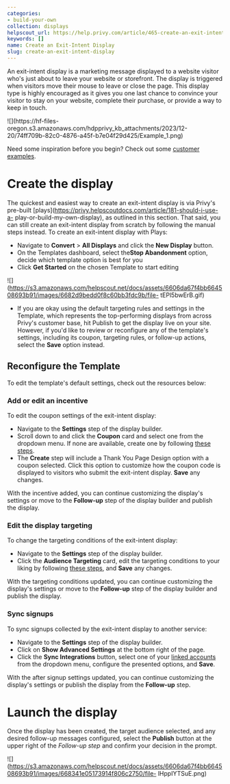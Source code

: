 ```yaml
---
categories:
- build-your-own
collection: displays
helpscout_url: https://help.privy.com/article/465-create-an-exit-intent-display
keywords: []
name: Create an Exit-Intent Display
slug: create-an-exit-intent-display
---
```

An exit-intent display is a marketing message displayed to a website visitor
who's just about to leave your website or storefront. The display is triggered
when visitors move their mouse to leave or close the page. This display type
is highly encouraged as it gives you one last chance to convince your visitor
to stay on your website, complete their purchase, or provide a way to keep in
touch.

![](https://hf-files-
oregon.s3.amazonaws.com/hdpprivy_kb_attachments/2023/12-20/74ff709b-82c0-4876-a45f-b7e04f29d425/Example_1.png)

Need some inspiration before you begin? Check out some [customer
examples](https://www.privy.com/customer-examples).

# Create the display

The quickest and easiest way to create an exit-intent display is via Privy's
pre-built [plays](https://privy.helpscoutdocs.com/article/181-should-i-use-a-
play-or-build-my-own-display), as outlined in this section. That said, you can
still create an exit-intent display from scratch by following the manual steps
instead. To create an exit-intent display with Plays:

  * Navigate to **Convert** > **All Displays** and click the **New Display** button.
  * On the Templates dashboard, select the**Stop Abandonment** option, decide which template option is best for you 
  * Click **Get Started** on the chosen Template to start editing

![](https://s3.amazonaws.com/helpscout.net/docs/assets/6606da67f4bb664508693b91/images/6682d9bedd0f8c60bb3fdc9b/file-
tEPl5bwErB.gif)

  * If you are okay using the default targeting rules and settings in the Template, which represents the top-performing displays from across Privy's customer base, hit Publish to get the display live on your site. However, if you'd like to review or reconfigure any of the template's settings, including its coupon, targeting rules, or follow-up actions, select the **Save** option instead. 

## Reconfigure the Template

To edit the template's default settings, check out the resources below:

### Add or edit an incentive

To edit the coupon settings of the exit-intent display:

  * Navigate to the **Settings** step of the display builder. 
  * Scroll down to and click the **Coupon** card and select one from the dropdown menu. If none are available, create one by following [these steps](https://privy.helpscoutdocs.com/article/72-create-and-manage-coupon-codes). 
  * The **Create** step will include a Thank You Page Design option with a coupon selected. Click this option to customize how the coupon code is displayed to visitors who submit the exit-intent display. **Save** any changes.

With the incentive added, you can continue customizing the display's settings
or move to the **Follow-up** step of the display builder and publish the
display.

### Edit the display targeting

To change the targeting conditions of the exit-intent display:

  * Navigate to the **Settings** step of the display builder. 
  * Click the **Audience Targeting** card, edit the targeting conditions to your liking by following [these steps](https://privy.helpscoutdocs.com/article/70-use-audience-targeting-conditions), and **Save** any changes. 

With the targeting conditions updated, you can continue customizing the
display's settings or move to the **Follow-up** step of the display builder
and publish the display.

### Sync signups

To sync signups collected by the exit-intent display to another service:

  * Navigate to the **Settings** step of the display builder. 
  * Click on **Show Advanced Settings** at the bottom right of the page. 
  * Click the **Sync Integrations** button, select one of your [linked accounts](https://dashboard.privy.com/settings/accounts) from the dropdown menu, configure the presented options, and **Save**. 

With the after signup settings updated, you can continue customizing the
display's settings or publish the display from the **Follow-up** step.

# Launch the display

Once the display has been created, the target audience selected, and any
desired follow-up messages configured, select the **Publish** button at the
upper right of the  _Follow-up step_ and confirm your decision in the prompt.

![](https://s3.amazonaws.com/helpscout.net/docs/assets/6606da67f4bb664508693b91/images/668341e05173914f806c2750/file-
lHppIYTSuE.png)

